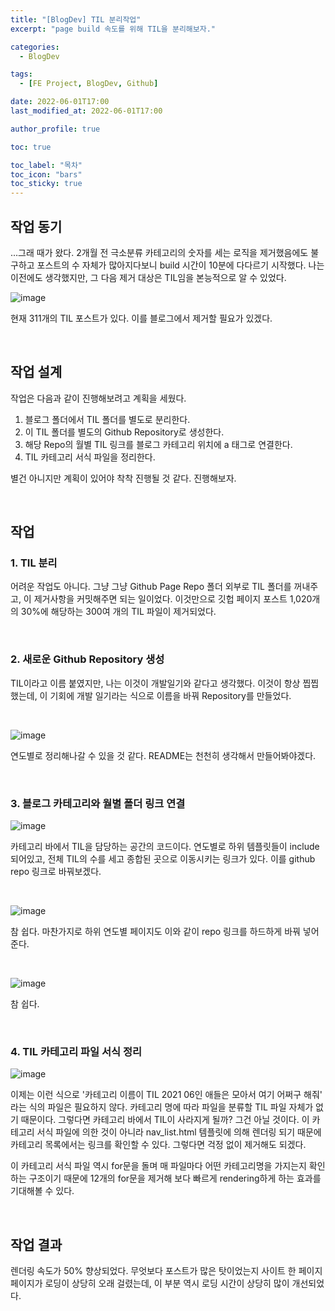 ```yaml
---
title: "[BlogDev] TIL 분리작업"
excerpt: "page build 속도를 위해 TIL을 분리해보자."

categories:
  - BlogDev

tags:
  - [FE Project, BlogDev, Github]

date: 2022-06-01T17:00
last_modified_at: 2022-06-01T17:00

author_profile: true

toc: true

toc_label: "목차"
toc_icon: "bars"
toc_sticky: true
---
```



## 작업 동기

...그래 때가 왔다. 2개월 전 극소분류 카테고리의 숫자를 세는 로직을 제거했음에도 불구하고 포스트의 수 자체가 많아지다보니 build 시간이 10분에 다다르기 시작했다. 나는 이전에도 생각했지만, 그 다음 제거 대상은 TIL임을 본능적으로 알 수 있었다.

![image](https://user-images.githubusercontent.com/86189596/171345646-22f65a53-39a3-4251-a250-90ef73d1cc41.png)

현재 311개의 TIL 포스트가 있다. 이를 블로그에서 제거할 필요가 있겠다.

<br />

## 작업 설계

작업은 다음과 같이 진행해보려고 계획을 세웠다.

1. 블로그 폴더에서 TIL 폴더를 별도로 분리한다.
2. 이 TIL 폴더를 별도의 Github Repository로 생성한다.
3. 해당 Repo의 월별 TIL 링크를 블로그 카테고리 위치에 a 태그로 연결한다.
4. TIL 카테고리 서식 파일을 정리한다.

별건 아니지만 계획이 있어야 착착 진행될 것 같다. 진행해보자.

<br />

## 작업

### 1. TIL 분리

어려운 작업도 아니다. 그냥 그냥 Github Page Repo 폴더 외부로 TIL 폴더를 꺼내주고, 이 제거사항을 커밋해주면 되는 일이었다. 이것만으로 깃헙 페이지 포스트 1,020개의 30%에 해당하는 300여 개의 TIL 파일이 제거되었다.

<br />

### 2. 새로운 Github Repository 생성

TIL이라고 이름 붙였지만, 나는 이것이 개발일기와 같다고 생각했다. 이것이 항상 찝찝했는데, 이 기회에 개발 일기라는 식으로 이름을 바꿔 Repository를 만들었다.

<br />

![image](https://user-images.githubusercontent.com/86189596/171349743-cb4e280f-7863-48b5-b735-7dcb83a41e82.png)

연도별로 정리해나갈 수 있을 것 같다. README는 천천히 생각해서 만들어봐야겠다.

<br />

### 3. 블로그 카테고리와 월별 폴더 링크 연결 

![image](https://user-images.githubusercontent.com/86189596/171350362-b66b1d88-bfee-4015-86e1-96dd1e16cf0f.png)

카테고리 바에서 TIL을 담당하는 공간의 코드이다. 연도별로 하위 템플릿들이 include 되어있고, 전체 TIL의 수를 세고 종합된 곳으로 이동시키는 링크가 있다. 이를 github repo 링크로 바꿔보겠다.

<br />

![image](https://user-images.githubusercontent.com/86189596/171351751-94255b80-9328-4d5f-9fb2-6b3d3cc82012.png)

참 쉽다. 마찬가지로 하위 연도별 페이지도 이와 같이 repo 링크를 하드하게 바꿔 넣어준다.

<br />

![image](https://user-images.githubusercontent.com/86189596/171352547-6b33b98d-195d-4890-9cb6-0204aff3cfe4.png)

참 쉽다.

<br />

### 4. TIL 카테고리 파일 서식 정리

![image](https://user-images.githubusercontent.com/86189596/171353681-bcb4dbb3-dc27-4f5b-a231-a4c9c1b2f0da.png)

이제는 이런 식으로 '카테고리 이름이 TIL 2021 06인 애들은 모아서 여기 어쩌구 해줘' 라는 식의 파일은 필요하지 않다. 카테고리 명에 따라 파일을 분류할 TIL 파일 자체가 없기 때문이다. 그렇다면 카테고리 바에서 TIL이 사라지게 될까? 그건 아닐 것이다. 이 카테고리 서식 파일에 의한 것이 아니라 nav_list.html 템플릿에 의해 렌더링 되기 때문에 카테고리 목록에서는 링크를 확인할 수 있다. 그렇다면 걱정 없이 제거해도 되겠다.

이 카테고리 서식 파일 역시 for문을 돌며 매 파일마다 어떤 카테고리명을 가지는지 확인하는 구조이기 때문에 12개의 for문을 제거해 보다 빠르게 rendering하게 하는 효과를 기대해볼 수 있다.

<br />

## 작업 결과

렌더링 속도가 50% 향상되었다. 무엇보다 포스트가 많은 탓이었는지 사이트 한 페이지 페이지가 로딩이 상당히 오래 걸렸는데, 이 부분 역시 로딩 시간이 상당히 많이 개선되었다.